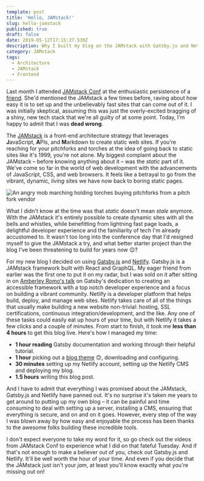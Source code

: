 ```yaml
---
template: post
title: 'Hello, JAMstack!'
slug: hello-jamstack
published: true
draft: false
date: 2019-05-12T17:15:27.530Z
description: Why I built my blog on the JAMstack with Gatsby.js and Netlify.
category: JAMstack
tags:
  - Architecture
  - JAMstack
  - Frontend
---
```

Last month I attended [JAMstack Conf](https://jamstackconf.com/nyc/) at the enthusiastic persistence of a [friend](https://twitter.com/natalyathree).  She'd mentioned the JAMstack a few times before, raving about how easy it is to set up and the unbelievably fast sites that can come out of it.  I was initially skeptical, assuming this was just the overly-excited bragging of a shiny, new tech stack that we're all guilty of at some point.  Today, I'm happy to admit that I was **dead wrong**.

The [JAMstack](https://jamstack.org/) is a front-end architecture strategy that leverages **J**avaScript, **A**PIs, and **M**arkdown to create static web sites.  If you're reaching for your pitchforks and torches at the idea of going back to static sites like it's 1999, you're not alone.  My biggest complaint about the JAMstack – before knowing anything about it – was the _static_ part of it.  We've come so far in the world of web development with the advancements of JavaScript, CSS, and web browsers.  It feels like a betrayal to go from the vibrant, dynamic, _living_ sites we have now back to boring static pages.

![An angry mob marching holding torches buying pitchforks from a pitch fork vendor](/media/pitchforks.gif "Hold off on on the angry mob and hear me out.")

What I didn't know at the time was that _static_ doesn't mean _stale_ anymore.  With the JAMstack it's entirely possible to create dynamic sites with all the bells and whistles, while benefitting from lightning fast page loads, a delightful developer experience and the familiarity of tech I'm already accustomed to.  It wasn't too long into the conference day that I'd resigned myself to give the JAMstack a try, and what better starter project than the blog I've been threatening to build for years now 😉? 

For my new blog I decided on using [Gatsby.js](https://www.gatsbyjs.org/) and [Netlify](https://www.netlify.com/).  Gatsby.js is a JAMstack framework built with React and GraphQL.  My eager friend from earlier was the first one to put it on my radar, but I was sold on it after sitting in on [Amberley Romo's talk](https://twitter.com/amber1ey/status/1116080275270844416) on Gatsby's dedication to creating an accessible framework with a top notch developer experience and a focus on building a vibrant community.  Netlify is a developer platform that helps build, deploy, and manage web sites.  Netlify takes care of all of the things that usually make building a new website non-trivial: hosting, SSL certifications, continuous integration/development, and the like.  Any one of these tasks could easily eat up hours of your time, but with Netlify it takes a few clicks and a couple of minutes.  From start to finish, it took me **less than 4 hours** to get this blog live.  Here's how I managed my time:

* **1 hour reading** Gatsby documentation and working through their helpful tutorial.
* **1 hour** picking out a [blog theme](https://github.com/alxshelepenok/gatsby-starter-lumen/tree/master/content)  🙃, downloading and configuring.
* **30 minutes** setting up my Netlify account, setting up the Netlify CMS and deploying my blog.
* **1.5 hours** writing this blog post.

And I have to admit that everything I was promised about the JAMstack, Gatsby.js and Netlify have panned out.  It's no surprise it's taken me years to get around to putting up my own blog – it can be painful and time consuming to deal with setting up a server, installing a CMS, ensuring that everything is secure, and on and on it goes.  However, every step of the way I was blown away by how easy and enjoyable the process has been thanks to the awesome folks building these incredible tools.

I don't expect everyone to take my word for it, so go check out the videos from JAMstack Conf to experience what I did on that fateful Tuesday.  And if that's not enough to make a believer out of you, check out Gatsby.js and Netlify.  It'll be well worth the hour of your time.  And even if you decide that the JAMstack just isn't your _jam_, at least you'll know exactly what you're missing out on!
